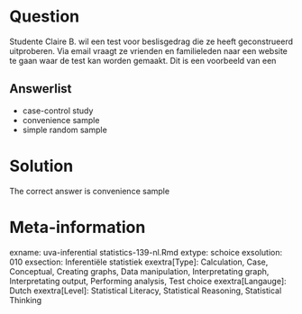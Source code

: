 Question
========

Studente Claire B. wil een test voor beslisgedrag die ze heeft geconstrueerd uitproberen. Via email vraagt ze vrienden en familieleden naar een website te gaan waar de test kan worden gemaakt. Dit is een voorbeeld van een 

Answerlist
----------
* case-control study
* convenience sample
* simple random sample

Solution
========

The correct answer is  convenience sample 

Meta-information
================
exname: uva-inferential statistics-139-nl.Rmd 
extype: schoice 
exsolution: 010 
exsection: Inferentiële statistiek
exextra[Type]: Calculation, Case, Conceptual, Creating graphs, Data manipulation, Interpretating graph, Interpretating output, Performing analysis, Test choice 
exextra[Langauge]: Dutch 
exextra[Level]: Statistical Literacy, Statistical Reasoning, Statistical Thinking 
